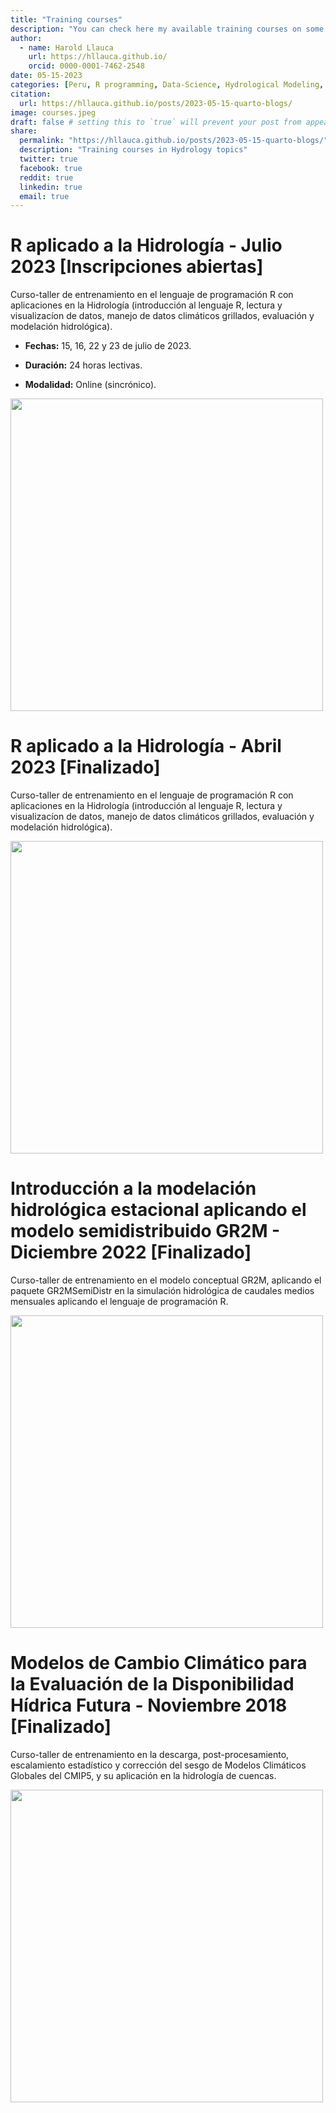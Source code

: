 ```yaml
---
title: "Training courses"
description: "You can check here my available training courses on some hydrology topics (dictados en español)."
author:
  - name: Harold Llauca
    url: https://hllauca.github.io/
    orcid: 0000-0001-7462-2548
date: 05-15-2023
categories: [Peru, R programming, Data-Science, Hydrological Modeling, Climate Change] # self-defined categories
citation: 
  url: https://hllauca.github.io/posts/2023-05-15-quarto-blogs/ 
image: courses.jpeg
draft: false # setting this to `true` will prevent your post from appearing on your listing page until you're ready!
share:
  permalink: "https://hllauca.github.io/posts/2023-05-15-quarto-blogs/"
  description: "Training courses in Hydrology topics"
  twitter: true
  facebook: true
  reddit: true
  linkedin: true
  email: true
---
```


# **R aplicado a la Hidrología - Julio 2023 \[Inscripciones abiertas\]**

Curso-taller de entrenamiento en el lenguaje de programación R con aplicaciones en la Hidrología (introducción al lenguaje R, lectura y visualizacíon de datos, manejo de datos climáticos grillados, evaluación y modelación hidrológica).

-   **Fechas:** 15, 16, 22 y 23 de julio de 2023.

-   **Duración:** 24 horas lectivas.

-   **Modalidad:** Online (sincrónico).

![](images/Rcourse-01.jpeg){fig-align="center" width="500"}

# **R aplicado a la Hidrología - Abril 2023 \[Finalizado\]**

Curso-taller de entrenamiento en el lenguaje de programación R con aplicaciones en la Hidrología (introducción al lenguaje R, lectura y visualizacíon de datos, manejo de datos climáticos grillados, evaluación y modelación hidrológica).

![](images/r_curso.png){fig-align="center" width="500"}

# Introducción a la modelación hidrológica estacional aplicando el modelo semidistribuido GR2M - Diciembre 2022 **\[Finalizado**\]

Curso-taller de entrenamiento en el modelo conceptual GR2M, aplicando el paquete GR2MSemiDistr en la simulación hidrológica de caudales medios mensuales aplicando el lenguaje de programación R.

![](images/gr2m_curso.png){fig-align="center" width="500"}

# Modelos de Cambio Climático para la Evaluación de la Disponibilidad Hídrica Futura - Noviembre 2018 \[Finalizado\]

Curso-taller de entrenamiento en la descarga, post-procesamiento, escalamiento estadístico y corrección del sesgo de Modelos Climáticos Globales del CMIP5, y su aplicación en la hidrología de cuencas.

![](images/taylor_idw_527_ssp585.png){fig-align="center" width="500"}
